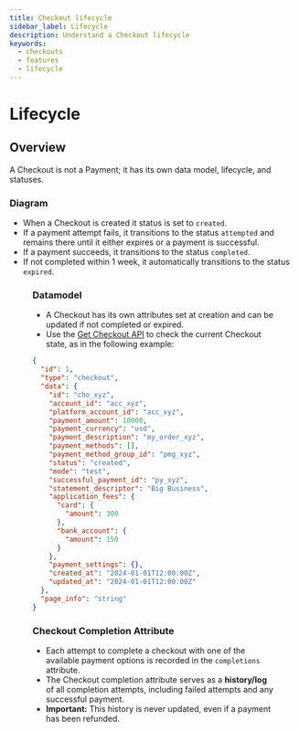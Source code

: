 ```yaml
---
title: Checkout lifecycle
sidebar_label: Lifecycle
description: Understand a Checkout lifecycle
keywords:
  - checkouts
  - features
  - lifecycle
---
```



# Lifecycle

## Overview

A Checkout is not a Payment; it has its own data model, lifecycle, and statuses.

### Diagram

- When a Checkout is created it status is set to `created`.
- If a payment attempt fails, it transitions to the status `attempted`
  and remains there until it either expires or a payment is successful.
- If a payment succeeds, it transitions to the status `completed`.
- If not completed within 1 week, it automatically transitions to the status `expired`.

<Figure
  caption="The Checkout states and transitions."
  alt="Checkout Statuses"
  src={CheckoutStatuses}
/>

### Datamodel

- A Checkout has its own attributes set at creation and can be updated if not completed or expired.
- Use the [Get Checkout API](https://docs.justifi.tech/api-spec#tag/Checkouts/operation/GetCheckout)
  to check the current Checkout state, as in the following example:

```json
{
  "id": 1,
  "type": "checkout",
  "data": {
    "id": "cho_xyz",
    "account_id": "acc_xyz",
    "platform_account_id": "acc_xyz",
    "payment_amount": 10000,
    "payment_currency": "usd",
    "payment_description": "my_order_xyz",
    "payment_methods": [],
    "payment_method_group_id": "pmg_xyz",
    "status": "created",
    "mode": "test",
    "successful_payment_id": "py_xyz",
    "statement_descriptor": "Big Business",
    "application_fees": {
      "card": {
        "amount": 300
      },
      "bank_account": {
        "amount": 150
      }
    },
    "payment_settings": {},
    "created_at": "2024-01-01T12:00:00Z",
    "updated_at": "2024-01-01T12:00:00Z"
  },
  "page_info": "string"
}
```

### Checkout Completion Attribute

- Each attempt to complete a checkout with one of the available payment options
  is recorded in the `completions` attribute.
- The Checkout completion attribute serves as a **history/log** of all completion attempts,
  including failed attempts and any successful payment.
- **Important:** This history is never updated, even if a payment has been refunded.

